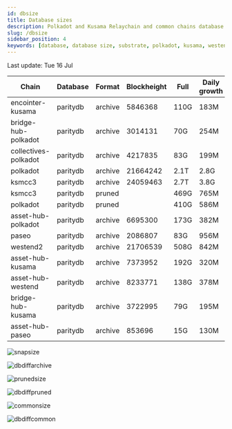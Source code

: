 ```yaml
---
id: dbsize
title: Database sizes
description: Polkadot and Kusama Relaychain and common chains database sizes
slug: /dbsize
sidebar_position: 4
keywords: [database, database size, substrate, polkadot, kusama, westend]
---
```



Last update: Tue 16 Jul

| Chain    | Database   | Format | Blockheight | Full         | Daily growth |
| ------------------------| ----------- | -------- | ------- | ---------- | ----- | 
| encointer-kusama | paritydb | archive | 5846368 | 110G | 183M |
| bridge-hub-polkadot | paritydb | archive | 3014131 | 70G | 254M |
| collectives-polkadot | paritydb | archive | 4217835 | 83G | 199M |
| polkadot | paritydb | archive | 21664242 | 2.1T | 2.8G |
| ksmcc3 | paritydb | archive | 24059463 | 2.7T | 3.8G |
| ksmcc3 | paritydb | pruned |  | 469G | 765M |
| polkadot | paritydb | pruned |  | 410G | 586M |
| asset-hub-polkadot | paritydb | archive | 6695300 | 173G | 382M |
| paseo | paritydb | archive | 2086807 | 83G | 956M |
| westend2 | paritydb | archive | 21706539 | 508G | 842M |
| asset-hub-kusama | paritydb | archive | 7373952 | 192G | 320M |
| asset-hub-westend | paritydb | archive | 8233771 | 138G | 378M |
| bridge-hub-kusama | paritydb | archive | 3722995 | 79G | 195M |
| asset-hub-paseo | paritydb | archive | 853696 | 15G | 130M |

![snapsize](/img/archivesize.png)

![dbdiffarchive](/img/dbdiffrelay.png)

![prunedsize](/img/prunedsize.png)

![dbdiffpruned](/img/dbdiffpruned.png)

![commonsize](/img/commonsize.png)

![dbdiffcommon](/img/dbdiffcommon.png)
